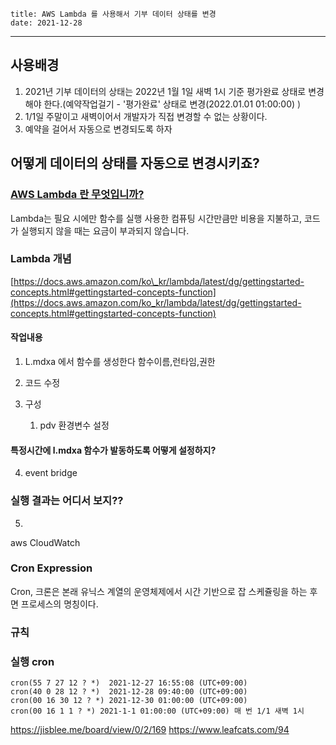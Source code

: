 ```
title: AWS Lambda 를 사용해서 기부 데이터 상태를 변경
date: 2021-12-28
```
---

## 사용배경

1. 2021년 기부 데이터의 상태는 2022년 1월 1일 새벽 1시 기준 평가완료 상태로 변경해야 한다.(예약작업걸기 - '평가완료' 상태로 변경(2022.01.01 01:00:00)<span style="color:#333333"> )</span>
2. 1/1일 주말이고 새벽이어서 개발자가 직접 변경할 수 없는 상황이다.
3. 예약을 걸어서 자동으로 변경되도록 하자

## 어떻게 데이터의 상태를 자동으로 변경시키죠?

### [AWS Lambda 란 무엇입니까?](https://docs.aws.amazon.com/ko_kr/lambda/latest/dg/welcome.html)

Lambda는 필요 시에만 함수를 실행
사용한 컴퓨팅 시간만큼만 비용을 지불하고, 코드가 실행되지 않을 때는 요금이 부과되지 않습니다.

### Lambda 개념

[https://docs.aws.amazon.com/ko\_kr/lambda/latest/dg/gettingstarted-concepts.html#gettingstarted-concepts-function](https://docs.aws.amazon.com/ko_kr/lambda/latest/dg/gettingstarted-concepts.html#gettingstarted-concepts-function)

#### 작업내용

1. L.mdxa 에서 함수를 생성한다
    함수이름,런타임,권한

2. 코드 수정

3. 구성
    1. pdv 환경변수 설정

  #### 특정시간에 l.mdxa 함수가 발동하도록 어떻게 설정하지?
4. event bridge 
  ### 실행 결과는 어디서 보지??
5.
  aws CloudWatch


### Cron Expression
Cron, 크론은 본래 유닉스 계열의 운영체제에서 시간 기반으로 잡 스케쥴링을 하는 후면 프로세스의 명칭이다. 


### 규칙


### 실행 cron
```
cron(55 7 27 12 ? *)  2021-12-27 16:55:08 (UTC+09:00)
cron(40 0 28 12 ? *)  2021-12-28 09:40:00 (UTC+09:00)
cron(00 16 30 12 ? *) 2021-12-30 01:00:00 (UTC+09:00)
cron(00 16 1 1 ? *) 2021-1-1 01:00:00 (UTC+09:00) 매 번 1/1 새벽 1시
```


https://jisblee.me/board/view/0/2/169
https://www.leafcats.com/94